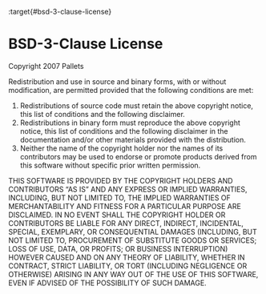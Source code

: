 :target{#bsd-3-clause-license}

# BSD-3-Clause License

Copyright 2007 Pallets

Redistribution and use in source and binary forms, with or without
modification, are permitted provided that the following conditions are
met:

1. Redistributions of source code must retain the above copyright
   notice, this list of conditions and the following disclaimer.
2. Redistributions in binary form must reproduce the above copyright
   notice, this list of conditions and the following disclaimer in the
   documentation and/or other materials provided with the distribution.
3. Neither the name of the copyright holder nor the names of its
   contributors may be used to endorse or promote products derived from
   this software without specific prior written permission.

THIS SOFTWARE IS PROVIDED BY THE COPYRIGHT HOLDERS AND CONTRIBUTORS
“AS IS” AND ANY EXPRESS OR IMPLIED WARRANTIES, INCLUDING, BUT NOT
LIMITED TO, THE IMPLIED WARRANTIES OF MERCHANTABILITY AND FITNESS FOR A
PARTICULAR PURPOSE ARE DISCLAIMED. IN NO EVENT SHALL THE COPYRIGHT
HOLDER OR CONTRIBUTORS BE LIABLE FOR ANY DIRECT, INDIRECT, INCIDENTAL,
SPECIAL, EXEMPLARY, OR CONSEQUENTIAL DAMAGES (INCLUDING, BUT NOT LIMITED
TO, PROCUREMENT OF SUBSTITUTE GOODS OR SERVICES; LOSS OF USE, DATA, OR
PROFITS; OR BUSINESS INTERRUPTION) HOWEVER CAUSED AND ON ANY THEORY OF
LIABILITY, WHETHER IN CONTRACT, STRICT LIABILITY, OR TORT (INCLUDING
NEGLIGENCE OR OTHERWISE) ARISING IN ANY WAY OUT OF THE USE OF THIS
SOFTWARE, EVEN IF ADVISED OF THE POSSIBILITY OF SUCH DAMAGE.
